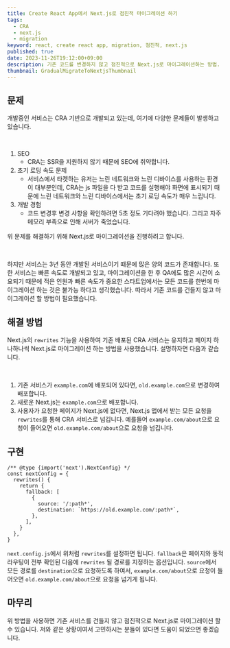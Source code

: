 ```yaml
---
title: Create React App에서 Next.js로 점진적 마이그레이션 하기
tags:
  - CRA
  - next.js
  - migration
keyword: react, create react app, migration, 점진적, next.js
published: true
date: 2023-11-26T19:12:00+09:00
description: 기존 코드를 변경하지 않고 점진적으로 Next.js로 마이그레이션하는 방법.
thumbnail: GradualMigrateToNextjsThumbnail
---
```


## 문제

개발중인 서비스는 CRA 기반으로 개발되고 있는데, 여기에 다양한 문제들이 발생하고 있습니다.

<br />

1. SEO
   - CRA는 SSR을 지원하지 않기 때문에 SEO에 취약합니다.
2. 초기 로딩 속도 문제
   - 서비스에서 타켓하는 유저는 느린 네트워크와 느린 디바이스를 사용하는 환경이 대부분인데, CRA는 js 파일을 다 받고 코드를 실행해야 화면에 표시되기 때문에 느린 네트워크와 느린 디바이스에서는 초기 로딩 속도가 매우 느립니다.
3. 개발 경험
   - 코드 변경후 변경 사항을 확인하려면 5초 정도 기다려야 했습니다. 그리고 자주 메모리 부족으로 인해 서버가 죽었습니다.

위 문제를 해결하기 위해 Next.js로 마이그레이션을 진행하려고 합니다.

<br />

하지만 서비스는 3년 동안 개발된 서비스이기 떄문에 많은 양의 코드가 존재합니다. 또한 서비스는 빠른 속도로 개발되고 있고, 마이그레이션을 한 후 QA에도 많은 시간이 소요되기 때문에 적은 인원과 빠른 속도가 중요한 스타트업에서는 모든 코드를 한번에 마이그레이션 하는 것은 불가능 하다고 생각했습니다. 따라서 기존 코드를 건들지 않고 마이그레이션 할 방법이 필요했습니다.

## 해결 방법

Next.js의 `rewrites` 기능을 사용하여 기존 배포된 CRA 서비스는 유지하고 페이지 하나하나씩 Next.js로 마이그레이션 하는 방법을 사용했습니다. 설명하자면 다음과 같습니다.

<br />

1. 기존 서비스가 `example.com`에 배포되어 있다면, `old.example.com`으로 변경하여 배포합니다.
2. 새로운 Next.js는 `example.com`으로 배포합니다.
3. 사용자가 요청한 페이지가 Next.js에 없다면, Next.js 앱에서 받는 모든 요청을 `rewrites`를 통해 CRA 서비스로 넘깁니다. 예를들어 `example.com/about`으로 요청이 들어오면 `old.example.com/about`으로 요청을 넘깁니다.

## 구현

```tsx showLineNumbers="true" path="next.config.js"
/** @type {import('next').NextConfig} */
const nextConfig = {
  rewrites() {
    return {
      fallback: [
        {
          source: '/:path*',
          destination: `https://old.example.com/:path*`,
        },
      ],
    }
  },
}
```

`next.config.js`에서 위처럼 `rewrites`를 설정하면 됩니다. `fallback`은 페이지와 동적 라우팅이 전부 확인된 다음에 `rewrites` 될 경로를 지정하는 옵션입니다. `source`에서 모든 경로를 `destination`으로 요청하도록 하여서, `example.com/about`으로 요청이 들어오면 `old.example.com/about`으로 요청을 넘기게 됩니다.

## 마무리

위 방법을 사용하면 기존 서비스를 건들지 않고 점진적으로 Next.js로 마이그레이션 할 수 있습니다. 저와 같은 상황이여서 고민하시는 분들이 있다면 도움이 되었으면 좋겠습니다.
